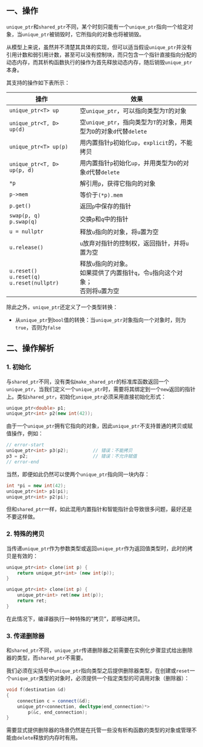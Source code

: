 ## 一、操作

`unique_ptr`和`shared_ptr`不同，某个时刻只能有一个`unique_ptr`指向一个给定对象，当`unique_ptr`被销毁时，它所指向的对象也将被销毁。

从模型上来说，虽然并不清楚其具体的实现，但可以适当假设`unique_ptr`并没有引用计数和弱引用计数，甚至可以没有控制块，而只包含一个指针直接指向分配的动态内存，而其析构函数执行的操作为首先释放动态内存，随后销毁`unique_ptr`本身。

其支持的操作如下表所示：

| 操作                                                  | 效果                                                         |
| ----------------------------------------------------- | ------------------------------------------------------------ |
| `unique_ptr<T> up`                                    | 空`unique_ptr`，可以指向类型为`T`的对象                      |
| `unique_ptr<T, D> up(d)`                              | 空`unique_ptr`，指向类型为`T`的对象，用类型为`D`的对象`d`代替`delete` |
| `unique_ptr<T> up(p)`                                 | 用内置指针`p`初始化`up`，`explicit`的，不能拷贝              |
| `unique_ptr<T, D> up(p, d)`                           | 用内置指针`p`初始化`up`，并用类型为`D`的对象`d`代替`delete`  |
| `*p`                                                  | 解引用`p`，获得它指向的对象                                  |
| `p->mem`                                              | 等价于`(*p).mem`                                             |
| `p.get()`                                             | 返回`p`中保存的指针                                          |
| `swap(p, q)`<br />`p.swap(q)`                         | 交换`p`和`q`中的指针                                         |
| `u = nullptr`                                         | 释放`u`指向的对象，将`u`置为空                               |
| `u.release()`                                         | `u`放弃对指针的控制权，返回指针，并将`u`置为空               |
| `u.reset()`<br />`u.reset(q)`<br />`u.reset(nullptr)` | 释放`u`指向的对象。<br />如果提供了内置指针`q`，令`u`指向这个对象；<br />否则将`u`置为空 |

除此之外，`unique_ptr`还定义了一个类型转换：

- 从`unique_ptr`到`bool`值的转换：当`unique_ptr`对象指向一个对象时，则为`true`，否则为`false`





## 二、操作解析

### 1. 初始化

与`shared_ptr`不同，没有类似`make_shared_ptr`的标准库函数返回一个`unique_ptr`，当我们定义一个`unique_ptr`时，需要将其绑定到一个`new`返回的指针上。类似`shared_ptr`，初始化`unique_ptr`必须采用直接初始化形式：

```cpp
unique_ptr<double> p1;
unique_ptr<int> p2(new int(42));
```

由于一个`unique_ptr`拥有它指向的对象，因此`unique_ptr`不支持普通的拷贝或赋值操作，例如：

```cpp
// error-start
unique_ptr<int> p3(p2);			// 错误：不能拷贝
p3 = p2;						// 错误：不允许赋值
// error-end
```

当然，即便如此仍然可以使两个`unique_ptr`指向同一块内存：

```cpp
int *pi = new int(42);
unique_ptr<int> p1(pi);
unique_ptr<int> p2(pi);
```

但和`shared_ptr`一样，如此混用内置指针和智能指针会导致很多问题，最好还是不要这样做。



### 2. 特殊的拷贝

当传递`unique_ptr`作为参数类型或返回`unique_ptr`作为返回值类型时，此时的拷贝是有效的：

```cpp
unique_ptr<int> clone(int p) {
    return unique_ptr<int> (new int(p));
}

unique_ptr<int> clone(int p) {
    unique_ptr<int> ret(new int(p));
    return ret;
}
```

在此情况下，编译器执行一种特殊的“拷贝”，即移动拷贝。



### 3. 传递删除器

和`shared_ptr`不同，`unique_ptr`传递删除器之前需要在实例化步骤显式给出删除器的类型，而`shared_ptr`不需要。

我们必须在尖括号中`unique_ptr`指向类型之后提供删除器类型，在创建或`reset`一个`unique_ptr`类型的对象时，必须提供一个指定类型的可调用对象（删除器）：

```cpp
void f(destination &d)
{
    connection c = connect(&d);
    unique_ptr<connection, decltype(end_connection)*>
        p(&c, end_connection);
}
```

需要显式提供删除器的场景仍然是在托管一些没有析构函数的类型的对象或管理不能由`delete`释放的内存时有用。